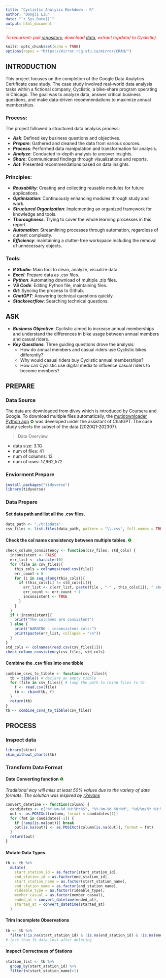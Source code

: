```yaml
---
title: "Cyclistic Analysis Markdown - R"
author: "Dongli Liu"
date: "`r Sys.Date()`"
output: html_document
---
```

<span style="color:red">*To recurrent: pull  [repository](https://github.com/Dongli99/Cyclistic.git), download [data](https://centennialcollegeedu-my.sharepoint.com/:u:/g/personal/dliu99_my_centennialcollege_ca/EebPZIYzXXZAr0xgrzCrjkMBBJ1KGVEqkI1mHfyY7_SEqA?e=YmxcDV), extract tripdata/ to Cyclistic/.*<span>

```r
knitr::opts_chunk$set(echo = TRUE)
options(repos = "https://mirror.rcg.sfu.ca/mirror/CRAN/")
```

## INTRODUCTION

This project focuses on the completion of the Google Data Analytics Certificate case study. The case study involved real-world data analysis tasks within a fictional company, Cyclistic, a bike-share program operating in Chicago. The goal was to analyze data, answer critical business questions, and make data-driven recommendations to maximize annual memberships.

### Process:
The project followed a structured data analysis process:

- ***Ask***: Defined key business questions and objectives.
- ***Prepare***: Gathered and cleaned the data from various sources.
- ***Process***: Performed data manipulation and transformation for analysis.
- ***Analyze***: Conducted in-depth analysis to uncover insights.
- ***Share***: Communicated findings through visualizations and reports.
- ***Act***: Presented recommendations based on data insights.

### Principles:
- ***Reusability***: Creating and collecting reusable modules for future applications.
- ***Optimization***: Continuously enhancing modules through study and work.
- ***Structured Organization***: Implementing an organized framework for knowledge and tools.
- ***Thoroughness***: Trying to cover the whole learning processes in this report.
- ***Automation***: Streamlining processes through automation, regardless of current complexity.
- ***Efficiency***: maintaining a clutter-free workspace including the removal of unnecessary objects. 

### Tools:
- ***R Studio***: Main tool to clean, analyze, visualize data.
- ***Excel***: Prepare data as .csv files.
- ***Python***: Automating download of multiple .zip files.
- ***VS Code***: Editing Python file, maintaining files. 
- ***Git***: Syncing the process to Github.
- ***ChatGPT***: Answering technical questions quickly.
- ***Stackoverflow***: Searching technical questions.

## ASK
* ***Business Objective***: Cyclistic aimed to increase annual memberships and understand the differences in bike usage between annual members and casual riders.
* ***Key Questions***: Three guiding questions drove the analysis:
  * How do annual members and casual riders use Cyclistic bikes differently?
  * Why would casual riders buy Cyclistic annual memberships?
  * How can Cyclistic use digital media to influence casual riders to become members?

## PREPARE

### Data Source
The data are downloaded from [divvy](https://divvy-tripdata.s3.amazonaws.com/index.html) which is introduced by Coursera and Google. 
To download multiple files automatically, the [mutidownloader Python app](https://github.com/Dongli99/MultiDownloader.git) <span class="icon" title="Reusable Module">&#9851;</span> was developed under the assistant of ChatGPT.
The case study selects the subset of the data (2020Q1-202307).

> Data Overview

  - data size: 3.1G
  - num of files: 41
  - num of columns: 13
  - num of rows: 17,962,572

### Enviorment Prepare
```r
install.packages("tidyverse")
library(tidyverse)
```

### Data Prepare
#### Set data path and list all the .csv files.
```r
data_path <- "./tripdata"
csv_files <- list.files(data_path, pattern = "\\.csv", full.names = TRUE)
```

#### Check the col name consistency between multiple tables. <span class="icon" title="Reusable Module">&#9851;</span>
```r
check_column_consistency <- function(csv_files, std_cols) {
  inconsistent <- FALSE
  err_list <- character(0)
  for (file in csv_files){
    this_cols = colnames(read.csv(file))
    err_count = 0
    for (i in seq_along(this_cols)){
      if (this_cols[i] != std_cols[i]){
        err_list <- c(err_list, paste(file , "-" , this_cols[i]), " should be ", std_cols[i])
        err_count <- err_count + 1
        inconsistent <- TRUE
      }
    }
  }
  if (!inconsistent){
    print("The colnames are consistent")
  } else {
    print("WARNING - inconsistent cols:")
    print(paste(err_list, collapse = "\n"))
  }
}
std_cols <- colnames(read.csv(csv_files[1])) 
check_column_consistency(csv_files, std_cols)
```

#### Combine the .csv files into one tibble
```r
combine_csvs_to_tibble <- function(csv_files){
  tb = tibble() # declare an empty tibble
  for (file in csv_files){ # loop the path to rbind files to tb
    f <- read.csv(file)
    tb <- rbind(tb, f)
  }
  return(tb)
}
tb <- combine_csvs_to_tibble(csv_files)
```

## PROCESS
### Inspect data
```r
library(skimr)
skim_without_charts(tb)
```
### Transform Data Format

#### Date Converting function <span class="icon" title="Reusable Module">&#9851;</span>
  *Traditional way will miss at least 50% values due to the variety of date formats.*
  *The solution was inspired by [r2evans](https://stackoverflow.com/questions/70304425/r-datetime-series-missing-values)*
```r
convert_datetime <- function(column) {
  candidates <- c("%Y-%m-%d %H:%M:%S", "%Y-%m-%d %H:%M", "%d/%m/%Y %H:%M:%S", "%m/%d/%Y %H:%M:%S")
  out <- as.POSIXct(column, format = candidates[1])
  for (fmt in candidates[-1]) {
    if (!any(is.na(out))) break
    out[is.na(out)] <- as.POSIXct(column[is.na(out)], format = fmt)
  }
  return(out)
}
```

#### Mutate Data Types
```r
tb <- tb %>% 
  mutate(
    start_station_id = as.factor(start_station_id),
    end_station_id = as.factor(end_station_id),
    start_station_name = as.factor(start_station_name),
    end_station_name = as.factor(end_station_name),
    rideable_type = as.factor(rideable_type),
    member_casual = as.factor(member_casual),
    ended_at = convert_datetime(ended_at),
    started_at = convert_datetime(started_at)
  )
```

#### Trim Incomplete Observations
```r
tb <- tb %>% 
  filter(!is.na(start_station_id) & !is.na(end_station_id) & !is.na(end_lat) & !is.na(end_lng))
# less than 1% data lost after deleting
```

#### Inspect Correctness of Stations
```r
station_list <- tb %>% 
  group_by(start_station_id) %>% 
  filter(n(start_station_name)>1)
```



<style>
.icon {
  color: green;
  cursor: pointer;
}

.icon:hover::before {
  opacity: 1;
}
</style>
 